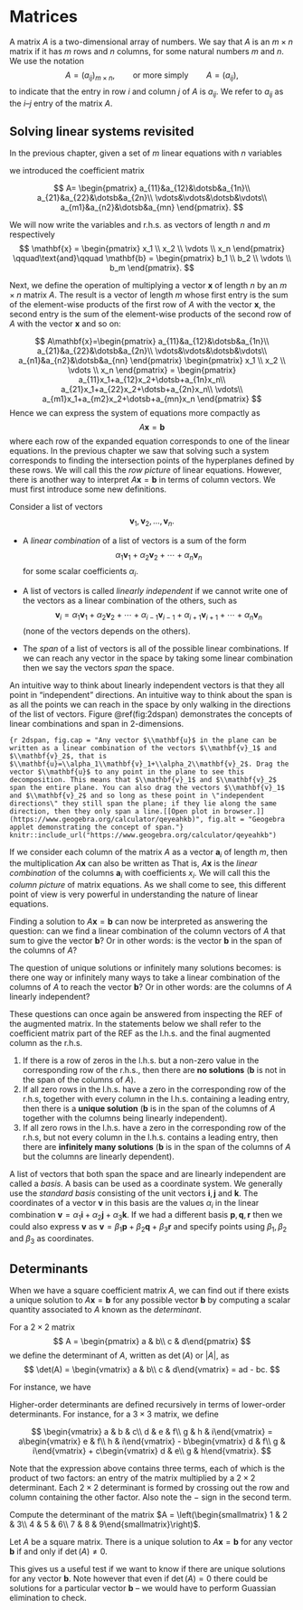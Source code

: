 # Matrices

A matrix $A$ is a two-dimensional array of numbers. We say that $A$ is an $m \times n$ matrix if it has $m$ rows and $n$ columns, for some natural numbers $m$ and $n$. We use the notation
$$
A = (a_{ij})_{m \times n}, \qquad \text{or more simply} \qquad A = (a_{ij}),
$$
to indicate that the entry in row $i$ and column $j$ of $A$ is $a_{ij}$. We refer to $a_{ij}$ as the $i$--$j$ entry of the matrix $A$.

## Solving linear systems revisited

In the previous chapter, given a set of $m$ linear equations with $n$ variables 

\begin{align*}
a_{11}x_1+a_{12}x_2+\dotsb+a_{1n}x_n&=b_1\\
a_{21}x_1+a_{22}x_2+\dotsb+a_{2n}x_n&=b_2\\
\vdots\qquad&=\,\vdots\\
a_{m1}x_1+a_{m2}x_2+\dotsb+a_{mn}x_n&=b_m
\end{align*}

we introduced the coefficient matrix

$$
A=
\begin{pmatrix}
a_{11}&a_{12}&\dotsb&a_{1n}\\
a_{21}&a_{22}&\dotsb&a_{2n}\\
\vdots&\vdots&\dotsb&\vdots\\
a_{m1}&a_{n2}&\dotsb&a_{mn}
\end{pmatrix}.
$$

We will now write the variables and r.h.s. as vectors of length $n$ and $m$ respectively
$$
\mathbf{x} = \begin{pmatrix} x_1 \\ x_2 \\ \vdots \\ x_n \end{pmatrix}
\qquad\text{and}\qquad
\mathbf{b} = \begin{pmatrix} b_1 \\ b_2 \\ \vdots \\ b_m \end{pmatrix}.
$$

Next, we define the operation of multiplying a vector $\mathbf{x}$ of length $n$ by an $m\times n$ matrix $A$. The result is a vector of length $m$ whose first entry is the sum of the element-wise products of the first row of $A$ with the vector $\mathbf{x}$, the second entry is the sum of the element-wise products of the second row of $A$ with the vector $\mathbf{x}$ and so on:

$$
A\mathbf{x}=\begin{pmatrix}
a_{11}&a_{12}&\dotsb&a_{1n}\\
a_{21}&a_{22}&\dotsb&a_{2n}\\
\vdots&\vdots&\dotsb&\vdots\\
a_{n1}&a_{n2}&\dotsb&a_{nn}
\end{pmatrix}
\begin{pmatrix} x_1 \\ x_2 \\ \vdots \\ x_n \end{pmatrix}
=
\begin{pmatrix}
a_{11}x_1+a_{12}x_2+\dotsb+a_{1n}x_n\\
a_{21}x_1+a_{22}x_2+\dotsb+a_{2n}x_n\\
\vdots\\
a_{m1}x_1+a_{m2}x_2+\dotsb+a_{mn}x_n
\end{pmatrix}
$$
Hence we can express the system of equations more compactly as
$$A\mathbf{x}=\mathbf{b}$$
where each row of the expanded equation corresponds to one of the linear equations. In the previous chapter we saw that solving such a system corresponds to finding the intersection points of the hyperplanes defined by these rows. We will call this the *row picture* of linear equations. However, there is another way to interpret $A\mathbf{x}=\mathbf{b}$ in terms of column vectors. We must first introduce some new definitions.

::: {.definition #lincomb name="Linear combinations"}
Consider a list of vectors
$$\mathbf{v}_1, \mathbf{v}_2,\dotsc,\mathbf{v}_n.$$

* A *linear combination* of a list of vectors is a sum of the form
    $$
    \alpha_1\mathbf{v}_1+\alpha_2\mathbf{v}_2 + \dotsb + \alpha_n\mathbf{v}_n
    $$
    for some scalar coefficients $\alpha_i$.

* A list of vectors is called *linearly independent* if we cannot write one of the vectors as a linear combination of the others, such as
    $$
    \mathbf{v}_i=\alpha_1\mathbf{v}_1+\alpha_2\mathbf{v}_2+\dotsb+\alpha_{i-1}\mathbf{v}_{i-1}+\alpha_{i+1}\mathbf{v}_{i+1}+\dotsb+\alpha_n\mathbf{v}_n
    $$
    (none of the vectors depends on the others).

* The *span* of a list of vectors is all of the possible linear combinations. If we can reach any vector in the space by taking some linear combination then we say the vectors *span* the space.
:::

An intuitive way to think about linearly independent vectors is that they all point in "independent" directions. An intuitive way to think about the span is as all the points we can reach in the space by only walking in the directions of the list of vectors. Figure \@ref(fig:2dspan) demonstrates the concepts of linear combinations and span in 2-dimensions.


```{r 2dspan, fig.cap = "Any vector $\\mathbf{u}$ in the plane can be written as a linear combination of the vectors $\\mathbf{v}_1$ and $\\mathbf{v}_2$, that is $\\mathbf{u}=\\alpha_1\\mathbf{v}_1+\\alpha_2\\mathbf{v}_2$. Drag the vector $\\mathbf{u}$ to any point in the plane to see this decomposition. This means that $\\mathbf{v}_1$ and $\\mathbf{v}_2$ span the entire plane. You can also drag the vectors $\\mathbf{v}_1$ and $\\mathbf{v}_2$ and so long as these point in \"independent directions\" they still span the plane; if they lie along the same direction, then they only span a line.[[Open plot in browser.]](https://www.geogebra.org/calculator/qeyeahkb)", fig.alt = "Geogebra applet demonstrating the concept of span."}
knitr::include_url("https://www.geogebra.org/calculator/qeyeahkb")
```


If we consider each column of the matrix $A$ as a vector $\mathbf{a}_i$ of length $m$, then the multiplication $A\mathbf{x}$ can also be written as
\begin{align*}
A\mathbf{x}&=x_1\mathbf{a}_1 + x_2\mathbf{a}_2 + \dotsb + x_n\mathbf{a}_n\\
&=x_1
\begin{pmatrix} a_{11} \\ a_{21} \\ \vdots \\ a_{m1} \end{pmatrix}
+
x_2
\begin{pmatrix} a_{12} \\ a_{22} \\ \vdots \\ a_{m2} \end{pmatrix}
+
\dotsb
+
x_n
\begin{pmatrix} a_{1n} \\ a_{2n} \\ \vdots \\ a_{mn} \end{pmatrix}\\
&=
\begin{pmatrix}
a_{11}x_1+a_{12}x_2+\dotsb+a_{1n}x_n\\
a_{21}x_1+a_{22}x_2+\dotsb+a_{2n}x_n\\
\vdots\\
a_{m1}x_1+a_{m2}x_2+\dotsb+a_{mn}x_n
\end{pmatrix}.
\end{align*}
That is, $A\mathbf{x}$ is the *linear combination* of the columns $\mathbf{a}_i$ with coefficients $x_i$. We will call this the *column picture* of matrix equations. As we shall come to see, this different point of view is very powerful in understanding the nature of linear equations.

Finding a solution to $A\mathbf{x}=\mathbf{b}$ can now be interpreted as answering the question: can we find a linear combination of the column vectors of $A$ that sum to give the vector $\mathbf{b}$? Or in other words: is the vector $\mathbf{b}$ in the span of the columns of $A$?

The question of unique solutions or infinitely many solutions becomes: is there one way or infinitely many ways to take a linear combination of the columns of $A$ to reach the vector $\mathbf{b}$? Or in other words: are the columns of $A$ linearly independent?

These questions can once again be answered from inspecting the REF of the augmented matrix. In the statements below we shall refer to the coefficient matrix part of the REF as the l.h.s. and the final augmented column as the r.h.s. 

1. If there is a row of zeros in the l.h.s. but a non-zero value in the corresponding row of the r.h.s., then there are **no solutions** ($\mathbf{b}$ is not in the span of the columns of $A$).
1. If all zero rows in the l.h.s. have a zero in the corresponding row of the r.h.s, together with every column in the l.h.s. containing a leading entry, then there is a **unique solution** ($\mathbf{b}$ is in the span of the columns of $A$ together with the columns being linearly independent).
1. If all zero rows in the l.h.s. have a zero in the corresponding row of the r.h.s, but not every column in the l.h.s. contains a leading entry, then there are **infinitely many solutions** ($\mathbf{b}$ is in the span of the columns of $A$ but the columns are linearly dependent).

A list of vectors that both span the space and are linearly independent are called a *basis*. A basis can be used as a coordinate system. We generally use the *standard basis* consisting of the unit vectors $\mathbf{i}, \mathbf{j}$ and $\mathbf{k}$. The coordinates of a vector $\mathbf{v}$ in this basis are the values $\alpha_i$ in the linear combination $\mathbf{v}=\alpha_1\mathbf{i} + \alpha_2\mathbf{j} + \alpha_3\mathbf{k}$. If we had a different basis $\mathbf{p}, \mathbf{q}, \mathbf{r}$ then we could also express $\mathbf{v}$ as $\mathbf{v}=\beta_1\mathbf{p}+\beta_2\mathbf{q}+\beta_3\mathbf{r}$ and specify points using $\beta_1,\beta_2$ and $\beta_3$ as coordinates.


## Determinants

When we have a square coefficient matrix $A$, we can find out if there exists a unique solution to $A\mathbf{x}=\mathbf{b}$ for any possible vector $\mathbf{b}$ by computing a scalar quantity associated to $A$ known as the *determinant*.

For a $2\times 2$ matrix
$$
A = \begin{pmatrix} a & b\\ c & d\end{pmatrix}
$$
we define the determinant of $A$, written as $\det(A)$ or $|A|$, as
$$
\det(A) = \begin{vmatrix} a & b\\ c & d\end{vmatrix} = ad - bc.
$$

::: {.example #determinants2x2 name="2x2 determinants"}
For instance, we have
\begin{align*}
\begin{vmatrix} 1 & 5\\ 6 & 2\end{vmatrix} &= 1\times 2 - 5\times 6 = -28,\\
\begin{vmatrix} 2 & -5\\ 7 & 3\end{vmatrix} &= 2\times 3 - (-5\times 7) = 41,\\
\begin{vmatrix} a & \frac{b}{2}\\ \frac{b}{2} & c\end{vmatrix} & = ac - \frac{b^2}{4} = -\frac{1}{4}(b^2 - 4ac).
\end{align*}
:::

Higher-order determinants are defined recursively in terms of lower-order determinants. For instance, for a $3\times 3$ matrix, we define

$$
\begin{vmatrix} a & b & c\\ d & e & f\\ g & h & i\end{vmatrix}
= a\begin{vmatrix} e & f\\ h & i\end{vmatrix}
- b\begin{vmatrix} d & f\\ g & i\end{vmatrix}
+ c\begin{vmatrix} d & e\\ g & h\end{vmatrix}.
$$

Note that the expression above contains three terms, each of which is the product of two factors: an entry of the matrix multiplied by a $2\times 2$ determinant. Each $2\times 2$ determinant is formed by crossing out the row and column containing the other factor. Also note the $-$ sign in the second term.

::: {.example #determinants3x3 name="A 3x3 determinant"}
Compute the determinant of the matrix $A = \left(\begin{smallmatrix} 1 & 2 & 3\\ 4 & 5 & 6\\ 7 & 8 & 9\end{smallmatrix}\right)$. 
\begin{align*}
\det(A) = \begin{vmatrix}  1 & 2 & 3\\ 4 & 5 & 6\\ 7 & 8 & 9\end{vmatrix}
&= 1\begin{vmatrix} 5 & 6\\ 8 & 9\end{vmatrix}
- 2\begin{vmatrix} 4 & 6\\ 7 & 9\end{vmatrix}
+ 3\begin{vmatrix} 4 & 5\\ 7 & 8\end{vmatrix} \\
&= 1\left(5\times 9-6\times 8\right) - 2\left(4\times 9 - 6\times 7\right) + 3(4\times 8 - 5\times 7)\\
&= -3 - 2(-6)+3(-3)\\
&=0
\end{align*}
:::

::: {.theorem #det0 name="Unique solutions"}
Let $A$ be a square matrix. There is a unique solution to $A\mathbf{x}=\mathbf{b}$ for any vector $\mathbf{b}$ if and only if $\det(A)\neq 0$.
:::

This gives us a useful test if we want to know if there are unique solutions for any vector $\mathbf{b}$. Note however that even if $\det(A)=0$ there could be solutions for a particular vector $\mathbf{b}$ -- we would have to perform Guassian elimination to check.

